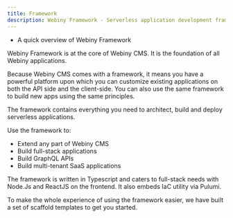 ```yaml
---
title: Framework
description: Webiny Framework - Serverless application development framework. (Open-source, NodeJs, AWS, ReactJs).
---
```



<Alert type="success" title="WHAT YOU'LL LEARN">

- A quick overview of Webiny Framework

</Alert>

Webiny Framework is at the core of Webiny CMS. It is the foundation of all Webiny applications.

Because Webiny CMS comes with a framework, it means you have a powerful platform upon which you can customize existing applications on both the API side and the client-side. You can also use the same framework to build new apps using the same principles.

The framework contains everything you need to architect, build and deploy serverless applications.

Use the framework to:

- Extend any part of Webiny CMS
- Build full-stack applications
- Build GraphQL APIs
- Build multi-tenant SaaS applications

The framework is written in Typescript and caters to full-stack needs with Node.Js and ReactJS on the frontend. It also embeds IaC utility via Pulumi.

To make the whole experience of using the framework easier, we have built a set of scaffold templates to get you started.

<!-- TODO: add alert that links to tutorials and scaffolds -->
